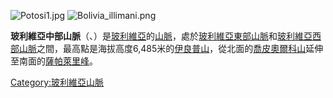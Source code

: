 [[Image:Potosi1.jpg|right]]
[[Image:Bolivia_illimani.png|right]]

'''玻利維亞中部山脈'''（{{lang-es|Cordillera Central de Bolivia}}、{{lang-qu|Buliwya Chawpi Walla}}）是[[玻利維亞|玻利維亞]]的[[山脈|山脈]]，處於[[玻利維亞東部山脈|玻利維亞東部山脈]]和[[玻利維亞西部山脈|玻利維亞西部山脈]]之間，最高點是海拔高度6,485米的[[伊良普山|伊良普山]]，從北面的[[喬皮奧爾科山|喬皮奧爾科山]]延伸至南面的[[薩帕萊里峰|薩帕萊里峰]]。

{{Coord|18|30|S|64|55|W|region:BO_type:mountain|display=title}}

{{Bolivia-geo-stub}}
[[Category:玻利維亞山脈|Category:玻利維亞山脈]]